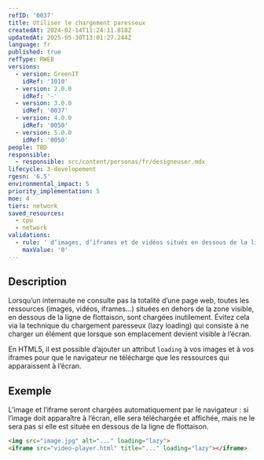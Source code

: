 ```yaml
---
refID: '0037'
title: Utiliser le chargement paresseux
createdAt: 2024-02-14T11:24:11.818Z
updatedAt: 2025-05-30T13:01:27.244Z
language: fr
published: true
refType: RWEB
versions:
  - version: GreenIT
    idRef: '1010'
  - version: 2.0.0
    idRef: '-'
  - version: 3.0.0
    idRef: '0037'
  - version: 4.0.0
    idRef: '0050'
  - version: 5.0.0
    idRef: '0050'
people: TBD
responsible:
  - responsible: src/content/personas/fr/designeuser.mdx
lifecycle: 3-developement
rgesn: '6.5'
environmental_impact: 5
priority_implementation: 5
moe: 4
tiers: network
saved_resources:
  - cpu
  - network
validations:
  - rule: ' d’images, d’iframes et de vidéos situés en dessous de la ligne de flottaison et appelés sans lazy loading'
    maxValue: '0'
---
```


## Description

Lorsqu’un internaute ne consulte pas la totalité d’une page web, toutes les ressources (images, vidéos, iframes…) situées en dehors de la zone visible, en dessous de la ligne de flottaison, sont chargées inutilement. Évitez cela via la technique du chargement paresseux (lazy loading) qui consiste à ne charger un élément que lorsque son emplacement devient visible à l’écran.

En HTML5, il est possible d’ajouter un attribut `loading` à vos images et à vos iframes pour que le navigateur ne télécharge que les ressources qui apparaissent à l’écran.

## Exemple

L’image et l’iframe seront chargées automatiquement par le navigateur : si l’image doit apparaître à l’écran, elle sera téléchargée et affichée, mais ne le sera pas si elle est située en dessous de la ligne de flottaison.

```html
<img src="image.jpg" alt="..." loading="lazy">
<iframe src="video-player.html" title="..." loading="lazy"></iframe>
```
